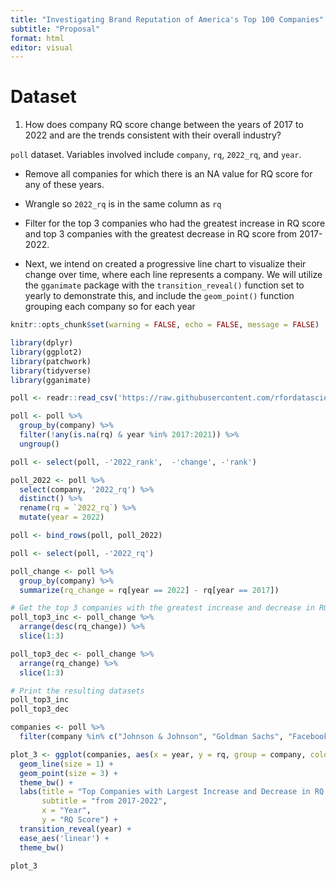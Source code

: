 ```yaml
---
title: "Investigating Brand Reputation of America's Top 100 Companies"
subtitle: "Proposal"
format: html
editor: visual
---
```


# Dataset

1.  How does company RQ score change between the years of 2017 to 2022 and are the trends consistent with their overall industry?

`poll` dataset. Variables involved include `company`, `rq`, `2022_rq`, and `year`.

-   Remove all companies for which there is an NA value for RQ score for any of these years.

-   Wrangle so `2022_rq` is in the same column as `rq`

-   Filter for the top 3 companies who had the greatest increase in RQ score and top 3 companies with the greatest decrease in RQ score from 2017-2022.

-   Next, we intend on created a progressive line chart to visualize their change over time, where each line represents a company. We will utilize the `gganimate` package with the `transition_reveal()` function set to yearly to demonstrate this, and include the `geom_point()` function grouping each company so for each year

```r
knitr::opts_chunk$set(warning = FALSE, echo = FALSE, message = FALSE)
```

```r
library(dplyr)
library(ggplot2)
library(patchwork)
library(tidyverse)
library(gganimate)
```

```r
poll <- readr::read_csv('https://raw.githubusercontent.com/rfordatascience/tidytuesday/master/data/2022/2022-05-31/poll.csv') 
```

```r
poll <- poll %>%
  group_by(company) %>%
  filter(!any(is.na(rq) & year %in% 2017:2021)) %>%
  ungroup()
```

```r
poll <- select(poll, -'2022_rank',  -'change', -'rank')
```

```r
poll_2022 <- poll %>%
  select(company, '2022_rq') %>%
  distinct() %>%
  rename(rq = `2022_rq`) %>%
  mutate(year = 2022)
```

```r
poll <- bind_rows(poll, poll_2022)
```

```r
poll <- select(poll, -'2022_rq')
```

```r
poll_change <- poll %>% 
  group_by(company) %>% 
  summarize(rq_change = rq[year == 2022] - rq[year == 2017])

# Get the top 3 companies with the greatest increase and decrease in RQ score
poll_top3_inc <- poll_change %>% 
  arrange(desc(rq_change)) %>% 
  slice(1:3)

poll_top3_dec <- poll_change %>% 
  arrange(rq_change) %>% 
  slice(1:3)

# Print the resulting datasets
poll_top3_inc
poll_top3_dec
```

```r
companies <- poll %>%
  filter(company %in% c("Johnson & Johnson", "Goldman Sachs", "Facebook", "Samsung", "Wells Fargo & Company", "The Walt Disney Company"))
```

```r
plot_3 <- ggplot(companies, aes(x = year, y = rq, group = company, color = industry)) +
  geom_line(size = 1) +
  geom_point(size = 3) +
  theme_bw() +
  labs(title = "Top Companies with Largest Increase and Decrease in RQ Score",
       subtitle = "from 2017-2022", 
       x = "Year", 
       y = "RQ Score") +
  transition_reveal(year) +
  ease_aes('linear') + 
  theme_bw()

plot_3
```

